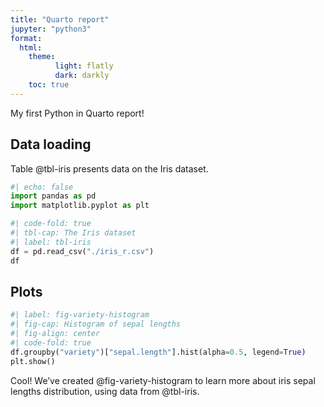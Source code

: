 ```yaml
---
title: "Quarto report"
jupyter: "python3"
format:
  html:
    theme:
          light: flatly
          dark: darkly
    toc: true
---
```


My first Python in Quarto report!

## Data loading

Table @tbl-iris presents data on the Iris dataset.

```python
#| echo: false
import pandas as pd
import matplotlib.pyplot as plt
```


```python
#| code-fold: true
#| tbl-cap: The Iris dataset
#| label: tbl-iris
df = pd.read_csv("./iris_r.csv")
df
```

## Plots 

```python
#| label: fig-variety-histogram
#| fig-cap: Histogram of sepal lengths
#| fig-align: center
#| code-fold: true
df.groupby("variety")["sepal.length"].hist(alpha=0.5, legend=True)
plt.show()
```

Cool! We've created @fig-variety-histogram to learn more about iris sepal lengths distribution, using data from @tbl-iris.
